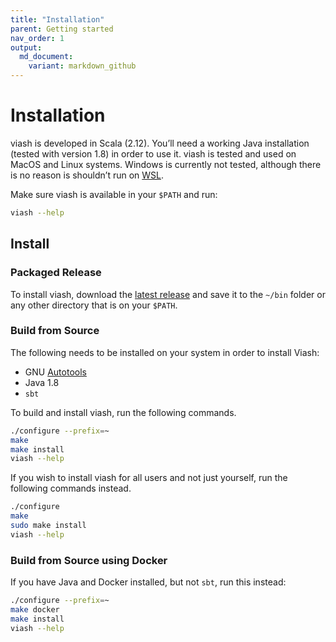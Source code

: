 ```yaml
---
title: "Installation"
parent: Getting started
nav_order: 1
output:
  md_document:
    variant: markdown_github
---
```


# Installation

viash is developed in Scala (2.12). You'll need a working Java installation (tested with version 1.8) in order to use it. viash is tested and used on MacOS and Linux systems. Windows is currently not tested, although there is no reason is shouldn't run on [WSL](https://docs.microsoft.com/en-us/windows/wsl/install-win10).

Make sure viash is available in your `$PATH` and run:

```bash
viash --help
```

## Install

### Packaged Release

To install viash, download the [latest release](https://github.com/data-intuitive/viash/releases) and save it to the `~/bin` folder or any other directory that is on your `$PATH`.

### Build from Source

The following needs to be installed on your system in order to install Viash:

- GNU [Autotools](https://www.gnu.org/software/automake/manual/html_node/Autotools-Introduction.html#Autotools-Introduction)
- Java 1.8
- `sbt`

To build and install viash, run the following commands.
```bash
./configure --prefix=~
make
make install
viash --help
```

If you wish to install viash for all users and not just yourself, run the following commands instead.
```bash
./configure
make
sudo make install
viash --help
```

### Build from Source using Docker

If you have Java and Docker installed, but not `sbt`, run this instead:

```bash
./configure --prefix=~
make docker
make install
viash --help
```
